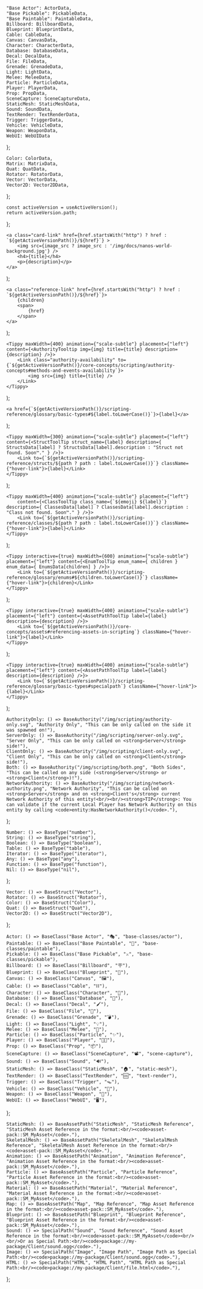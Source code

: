 






	"Base Actor": ActorData,
	"Base Pickable": PickableData,
	"Base Paintable": PaintableData,
	Billboard: BillboardData,
	Blueprint: BlueprintData,
	Cable: CableData,
	Canvas: CanvasData,
	Character: CharacterData,
	Database: DatabaseData,
	Decal: DecalData,
	File: FileData,
	Grenade: GrenadeData,
	Light: LightData,
	Melee: MeleeData,
	Particle: ParticleData,
	Player: PlayerData,
	Prop: PropData,
	SceneCapture: SceneCaptureData,
	StaticMesh: StaticMeshData,
	Sound: SoundData,
	TextRender: TextRenderData,
	Trigger: TriggerData,
	Vehicle: VehicleData,
	Weapon: WeaponData,
	WebUI: WebUIData
};

	Color: ColorData,
	Matrix: MatrixData,
	Quat: QuatData,
	Rotator: RotatorData,
	Vector: VectorData,
	Vector2D: Vector2DData,
};

<!-- Getter to get the current version path - for links -->
	const activeVersion = useActiveVersion();
	return activeVersion.path;
};


<!-- Square Card Link -->
	<a class="card-link" href={href.startsWith("http") ? href : `${getActiveVersionPath()}/${href}`} > 
		<img src={image_src ? image_src : '/img/docs/nanos-world-background.jpg'} />
		<h4>{title}</h4>
		<p>{description}</p>
	</a>
);

<!-- Rectangular Reference Link -->
	<a class="reference-link" href={href.startsWith("http") ? href : `${getActiveVersionPath()}/${href}`}>
		{children}
		<span>
			{href}
		</span>
	</a>
);

<!-- Generic Base Authority component -->
	<Tippy maxWidth={400} animation={"scale-subtle"} placement={"left"} content={<AuthorityTooltip img={img} title={title} description={description} />}>
		<Link class="authority-availability" to={`${getActiveVersionPath()}/core-concepts/scripting/authority-concepts#methods-and-events-availability`}>
			<img src={img} title={title} />
		</Link>
	</Tippy>
);

<!-- Generic Basic Type component -->
	<a href={`${getActiveVersionPath()}/scripting-reference/glossary/basic-types#${label.toLowerCase()}`}>{label}</a>
);

<!-- Generic Struct Type component -->
	<Tippy maxWidth={300} animation={"scale-subtle"} placement={"left"} content={<StructToolTip struct_name={label} description={ StructsData[label] ? StructsData[label].description : "Struct not found. Soon™." } />}>
		<Link to={`${getActiveVersionPath()}/scripting-reference/structs/${path ? path : label.toLowerCase()}`} className={"hover-link"}>{label}</Link>
	</Tippy>
);

<!-- Generic Struct Type component -->
	<Tippy maxWidth={400} animation={"scale-subtle"} placement={"left"}
		content={<ClassToolTip class_name={`${emoji} ${label}`} description={ ClassesData[label] ? ClassesData[label].description : "Class not found. Soon™." } />}>
		<Link to={`${getActiveVersionPath()}/scripting-reference/classes/${path ? path : label.toLowerCase()}`} className={"hover-link"}>{label}</Link>
	</Tippy>
);

<!-- Define Enum component -->
	<Tippy interactive={true} maxWidth={600} animation={"scale-subtle"} placement={"left"} content={<EnumToolTip enum_name={ children } enum_data={ EnumsData[children] } />}>
		<Link to={`${getActiveVersionPath()}/scripting-reference/glossary/enums#${children.toLowerCase()}`} className={"hover-link"}>{children}</Link>
	</Tippy>
);

<!-- Define Asset Path component -->
	<Tippy interactive={true} maxWidth={400} animation={"scale-subtle"} placement={"left"} content={<AssetPathToolTip label={label} description={description} />}>
		<Link to={`${getActiveVersionPath()}/core-concepts/assets#referencing-assets-in-scripting`} className={"hover-link"}>{label}</Link>
	</Tippy>
);

<!-- Define Special Path component -->
	<Tippy interactive={true} maxWidth={400} animation={"scale-subtle"} placement={"left"} content={<AssetPathToolTip label={label} description={description} />}>
		<Link to={`${getActiveVersionPath()}/scripting-reference/glossary/basic-types#specialpath`} className={"hover-link"}>{label}</Link>
	</Tippy>
);


<!-- Defines Authority Types components -->
	AuthorityOnly: () => BaseAuthority("/img/scripting/authority-only.svg", "Authority Only", "This can be only called on the side it was spawned on!"),
	ServerOnly: () => BaseAuthority("/img/scripting/server-only.svg", "Server Only", "This can be only called on <strong>Server</strong> side!"),
	ClientOnly: () => BaseAuthority("/img/scripting/client-only.svg", "Client Only", "This can be only called on <strong>Client</strong> side!"),
	Both: () => BaseAuthority("/img/scripting/both.png", "Both Sides", "This can be called on any side (<strong>Server</strong> or <strong>Client</strong>)!"),
	NetworkAuthority: () => BaseAuthority("/img/scripting/network-authority.png", "Network Authority", "This can be called on <strong>Server</strong> and on <strong>Client's</strong> current Network Authority of this entity!<br/><br/><strong>TIP</strong>: You can validate if the current Local Player has Network Authority on this entity by calling <code>entity:HasNetworkAuthority()</code>."),
};

<!-- Defines Basic Types components -->
	Number: () => BaseType("number"),
	String: () => BaseType("string"),
	Boolean: () => BaseType("boolean"),
	Table: () => BaseType("table"),
	Iterator: () => BaseType("iterator"),
	Any: () => BaseType("any"),
	Function: () => BaseType("function"),
	Nil: () => BaseType("nil"),
};

<!-- Defines Struct Types components -->
	Vector: () => BaseStruct("Vector"),
	Rotator: () => BaseStruct("Rotator"),
	Color: () => BaseStruct("Color"),
	Quat: () => BaseStruct("Quat"),
	Vector2D: () => BaseStruct("Vector2D"),
};

<!-- Defines Classes components -->
	Actor: () => BaseClass("Base Actor", "🎭", "base-classes/actor"),
	Paintable: () => BaseClass("Base Paintable", "🎨", "base-classes/paintable"),
	Pickable: () => BaseClass("Base Pickable", "⚔️", "base-classes/pickable"),
	Billboard: () => BaseClass("Billboard", "🪧"),
	Blueprint: () => BaseClass("Blueprint", "🔣"),
	Canvas: () => BaseClass("Canvas", "🖼️"),
	Cable: () => BaseClass("Cable", "⛓️"),
	Character: () => BaseClass("Character", "🧑"),
	Database: () => BaseClass("Database", "💾"),
	Decal: () => BaseClass("Decal", "🖌️"),
	File: () => BaseClass("File", "📁"),
	Grenade: () => BaseClass("Grenade", "💣"),
	Light: () => BaseClass("Light", "💡"),
	Melee: () => BaseClass("Melee", "🔪"),
	Particle: () => BaseClass("Particle", "✨"),
	Player: () => BaseClass("Player", "👩‍💻"),
	Prop: () => BaseClass("Prop", "📦"),
	SceneCapture: () => BaseClass("SceneCapture", "📽️", "scene-capture"),
	Sound: () => BaseClass("Sound", "🔊"),
	StaticMesh: () => BaseClass("StaticMesh", "🏠", "static-mesh"),
	TextRender: () => BaseClass("TextRender", "🆒", "text-render"),
	Trigger: () => BaseClass("Trigger", "🪤"),
	Vehicle: () => BaseClass("Vehicle", "🚙"),
	Weapon: () => BaseClass("Weapon", "🔫"),
	WebUI: () => BaseClass("WebUI", "🖥️"),
};

<!-- Defines Assets Path -->
	StaticMesh: () => BaseAssetPath("StaticMesh", "StaticMesh Reference", "StaticMesh Asset Reference in the format:<br/><code>asset-pack::SM_MyAsset</code>."),
	SkeletalMesh: () => BaseAssetPath("SkeletalMesh", "SkeletalMesh Reference", "SkeletalMesh Asset Reference in the format:<br/><code>asset-pack::SM_MyAsset</code>."),
	Animation: () => BaseAssetPath("Animation", "Animation Reference", "Animation Asset Reference in the format:<br/><code>asset-pack::SM_MyAsset</code>."),
	Particle: () => BaseAssetPath("Particle", "Particle Reference", "Particle Asset Reference in the format:<br/><code>asset-pack::SM_MyAsset</code>."),
	Material: () => BaseAssetPath("Material", "Material Reference", "Material Asset Reference in the format:<br/><code>asset-pack::SM_MyAsset</code>."),
	Map: () => BaseAssetPath("Map", "Map Reference", "Map Asset Reference in the format:<br/><code>asset-pack::SM_MyAsset</code>."),
	Blueprint: () => BaseAssetPath("Blueprint", "Blueprint Reference", "Blueprint Asset Reference in the format:<br/><code>asset-pack::SM_MyAsset</code>."),
	Sound: () => SpecialPath("Sound", "Sound Reference", "Sound Asset Reference in the format:<br/><code>asset-pack::SM_MyAsset</code><br/><br/>Or as Special Path:<br/><code>package://my-package/Client/sound.ogg</code>."),
	Image: () => SpecialPath("Image", "Image Path", "Image Path as Special Path:<br/><code>package://my-package/Client/sound.ogg</code>."),
	HTML: () => SpecialPath("HTML", "HTML Path", "HTML Path as Special Path:<br/><code>package://my-package/Client/file.html</code>."),
};